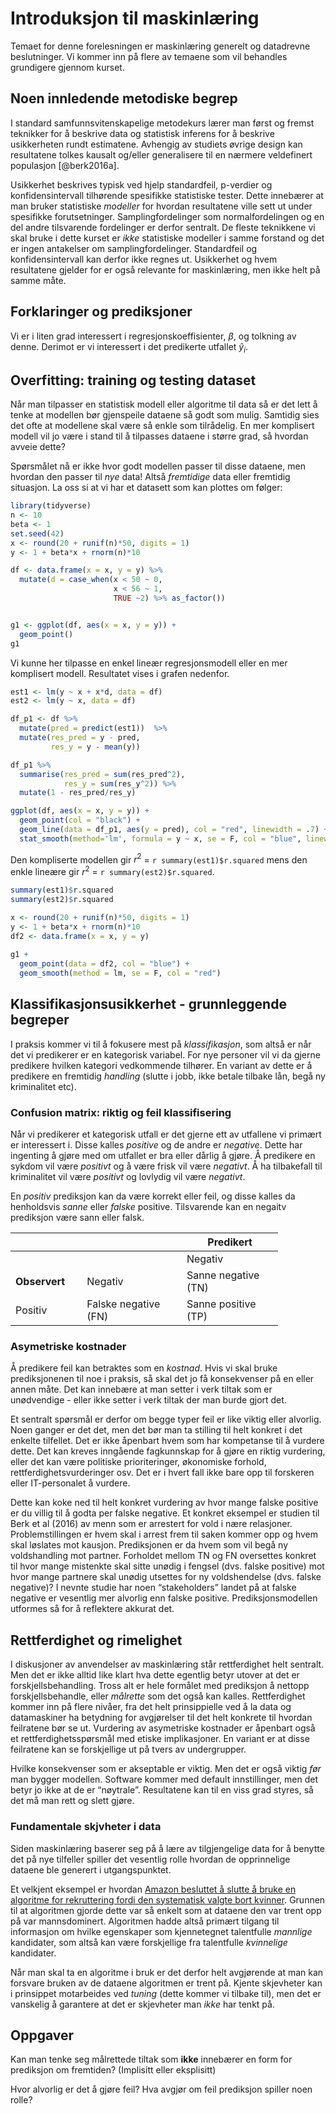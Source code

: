 # Introduksjon til maskinlæring

Temaet for denne forelesningen er maskinlæring generelt og datadrevne beslutninger. Vi kommer inn på flere av temaene som vil behandles grundigere gjennom kurset.

## Noen innledende metodiske begrep

I standard samfunnsvitenskapelige metodekurs lærer man først og fremst teknikker for å beskrive data og statistisk inferens for å beskrive usikkerheten rundt estimatene. Avhengig av studiets øvrige design kan resultatene tolkes kausalt og/eller generalisere til en nærmere veldefinert populasjon [@berk2016a].

Usikkerhet beskrives typisk ved hjelp standardfeil, p-verdier og konfidensintervall tilhørende spesifikke statistiske tester. Dette innebærer at man bruker statistiske *modeller* for hvordan resultatene ville sett ut under spesifikke forutsetninger. Samplingfordelinger som normalfordelingen og en del andre tilsvarende fordelinger er derfor sentralt. De fleste teknikkene vi skal bruke i dette kurset er *ikke* statistiske modeller i samme forstand og det er ingen antakelser om samplingfordelinger. Standardfeil og konfidensintervall kan derfor ikke regnes ut. Usikkerhet og hvem resultatene gjelder for er også relevante for maskinlæring, men ikke helt på samme måte.

## Forklaringer og prediksjoner

Vi er i liten grad interessert i regresjonskoeffisienter, $\beta$, og tolkning av denne. Derimot er vi interessert i det predikerte utfallet $\hat{y}_i$.

## Overfitting: training og testing dataset

Når man tilpasser en statistisk modell eller algoritme til data så er det lett å tenke at modellen bør gjenspeile dataene så godt som mulig. Samtidig sies det ofte at modellene skal være så enkle som tilrådelig. En mer komplisert modell vil jo være i stand til å tilpasses dataene i større grad, så hvordan avveie dette?

Spørsmålet nå er ikke hvor godt modellen passer til disse dataene, men hvordan den passer til *nye* data! Altså *fremtidige* data eller fremtidig situasjon. La oss si at vi har et datasett som kan plottes om følger:

```r
library(tidyverse)
n <- 10
beta <- 1
set.seed(42)
x <- round(20 + runif(n)*50, digits = 1)
y <- 1 + beta*x + rnorm(n)*10

df <- data.frame(x = x, y = y) %>% 
  mutate(d = case_when(x < 50 ~ 0,
                       x < 56 ~ 1, 
                       TRUE ~2) %>% as_factor())


g1 <- ggplot(df, aes(x = x, y = y)) +
  geom_point() 
g1


```

Vi kunne her tilpasse en enkel lineær regresjonsmodell eller en mer komplisert modell. Resultatet vises i grafen nedenfor.

```r

est1 <- lm(y ~ x + x*d, data = df)
est2 <- lm(y ~ x, data = df)

df_p1 <- df %>% 
  mutate(pred = predict(est1))  %>% 
  mutate(res_pred = y - pred, 
         res_y = y - mean(y))

df_p1 %>% 
  summarise(res_pred = sum(res_pred^2), 
            res_y = sum(res_y^2)) %>% 
  mutate(1 - res_pred/res_y)

ggplot(df, aes(x = x, y = y)) +
  geom_point(col = "black") +
  geom_line(data = df_p1, aes(y = pred), col = "red", linewidth = .7) +
  stat_smooth(method='lm', formula = y ~ x, se = F, col = "blue", linewidth = .7)
```

Den kompliserte modellen gir $r^2$ = `r summary(est1)$r.squared` mens den enkle lineære gir $r^2$ = `r summary(est2)$r.squared`.

```r
summary(est1)$r.squared
summary(est2)$r.squared


```

```r
x <- round(20 + runif(n)*50, digits = 1)
y <- 1 + beta*x + rnorm(n)*10
df2 <- data.frame(x = x, y = y)
  
g1 +
  geom_point(data = df2, col = "blue") +
  geom_smooth(method = lm, se = F, col = "red")
```

## Klassifikasjonsusikkerhet - grunnleggende begreper

I praksis kommer vi til å fokusere mest på *klassifikasjon*, som altså er når det vi predikerer er en kategorisk variabel. For nye personer vil vi da gjerne predikere hvilken kategori vedkommende tilhører. En variant av dette er å predikere en fremtidig *handling* (slutte i jobb, ikke betale tilbake lån, begå ny kriminalitet etc).

### Confusion matrix: riktig og feil klassifisering

Når vi predikerer et kategorisk utfall er det gjerne ett av utfallene vi primært er interessert i. Disse kalles *positive* og de andre er *negative*. Dette har ingenting å gjøre med om utfallet er bra eller dårlig å gjøre. Å predikere en sykdom vil være *positivt* og å være frisk vil være *negativt*. Å ha tilbakefall til kriminalitet vil være *positivt* og lovlydig vil være *negativt*.

En *positiv* prediksjon kan da være korrekt eller feil, og disse kalles da henholdsvis *sanne* eller *falske* positive. Tilsvarende kan en negaitv prediksjon være sann eller falsk.

<!--# https://tablesgenerator.com/html_tables -->

```{=html}
<style type="text/css">
.tg  {border-collapse:collapse;border-spacing:0;margin:0px auto;}
.tg td{border-color:black;border-style:solid;border-width:1px;font-family:Arial, sans-serif;font-size:14px;
  overflow:hidden;padding:10px 5px;word-break:normal;}
.tg th{border-color:black;border-style:solid;border-width:1px;font-family:Arial, sans-serif;font-size:14px;
  font-weight:normal;overflow:hidden;padding:10px 5px;word-break:normal;}
.tg .tg-1wig{font-weight:bold;text-align:left;vertical-align:top}
.tg .tg-0lax{text-align:left;vertical-align:top}
.tg .tg-6t3r{font-style:italic;font-weight:bold;text-align:left;vertical-align:top}
</style>
```
+---------------+----------------------+---------------------+
|               |                      | Predikert           |
+===============+======================+=====================+
|               |                      | Negativ             |
+---------------+----------------------+---------------------+
| **Observert** | Negativ              | Sanne negative (TN) |
+---------------+----------------------+---------------------+
| Positiv       | Falske negative (FN) | Sanne positive (TP) |
+---------------+----------------------+---------------------+

### Asymetriske kostnader

Å predikere feil kan betraktes som en *kostnad*. Hvis vi skal bruke prediksjonenen til noe i praksis, så skal det jo få konsekvenser på en eller annen måte. Det kan innebære at man setter i verk tiltak som er unødvendige - eller ikke setter i verk tiltak der man burde gjort det.

Et sentralt spørsmål er derfor om begge typer feil er like viktig eller alvorlig. Noen ganger er det det, men det bør man ta stilling til helt konkret i det enkelte tilfellet. Det er ikke åpenbart hvem som har kompetanse til å vurdere dette. Det kan kreves inngående fagkunnskap for å gjøre en riktig vurdering, eller det kan være politiske prioriteringer, økonomiske forhold, rettferdighetsvurderinger osv. Det er i hvert fall ikke bare opp til forskeren eller IT-personalet å vurdere.

Dette kan koke ned til helt konkret vurdering av hvor mange falske positive er du villig til å godta per falske negative. Et konkret eksempel er studien til Berk et al (2016) av menn som er arrestert for vold i nære relasjoner. Problemstillingen er hvem skal i arrest frem til saken kommer opp og hvem skal løslates mot kausjon. Prediksjonen er da hvem som vil begå ny voldshandling mot partner. Forholdet mellom TN og FN oversettes konkret til hvor mange mistenkte skal sitte unødig i fengsel (dvs. falske positive) mot hvor mange partnere skal unødig utsettes for ny voldshendelse (dvs. falske negative)? I nevnte studie har noen "stakeholders" landet på at falske negative er vesentlig mer alvorlig enn falske positive. Prediksjonsmodellen utformes så for å reflektere akkurat det. 


## Rettferdighet og rimelighet

I diskusjoner av anvendelser av maskinlæring står rettferdighet helt sentralt. Men det er ikke alltid like klart hva dette egentlig betyr utover at det er forskjellsbehandling. Tross alt er hele formålet med prediksjon å nettopp forskjellsbehandle, eller *målrette* som det også kan kalles. Rettferdighet kommer inn på flere nivåer, fra det helt prinsippielle ved å la data og datamaskiner ha betydning for avgjørelser til det helt konkrete til hvordan feilratene bør se ut. Vurdering av asymetriske kostnader er åpenbart også et rettferdighetsspørsmål med etiske implikasjoner. En variant er at disse feilratene kan se forskjellige ut på tvers av undergrupper. 

Hvilke konsekvenser som er akseptable er viktig. Men det er også viktig *før* man bygger modellen. Software kommer med default innstillinger, men det betyr jo ikke at de er "nøytrale". Resultatene kan til en viss grad styres, så det må man rett og slett gjøre. 



### Fundamentale skjvheter i data

Siden maskinlæring baserer seg på å lære av tilgjengelige data for å benytte det på nye tilfeller spiller det vesentlig rolle hvordan de opprinnelige dataene ble generert i utgangspunktet.

Et velkjent eksempel er hvordan [Amazon besluttet å slutte å bruke en algoritme for rekruttering fordi den systematisk valgte bort kvinner](https://www.reuters.com/article/us-amazon-com-jobs-automation-insight-idUSKCN1MK08G). Grunnen til at algoritmen gjorde dette var så enkelt som at dataene den var trent opp på var mannsdominert. Algoritmen hadde altså primært tilgang til informasjon om hvilke egenskaper som kjennetegnet talentfulle *mannlige* kandidater, som altså kan være forskjellige fra talentfulle *kvinnelige* kandidater.

Når man skal ta en algoritme i bruk er det derfor helt avgjørende at man kan forsvare bruken av de dataene algoritmen er trent på. Kjente skjevheter kan i prinsippet motarbeides ved *tuning* (dette kommer vi tilbake til), men det er vanskelig å garantere at det er skjevheter man *ikke* har tenkt på.


## Oppgaver

::: {#exr-sepaa}
Kan man tenke seg målrettede tiltak som **ikke** innebærer en form for prediksjon om fremtiden? (Implisitt eller eksplisitt)
:::

::: {#exr-feil}
Hvor alvorlig er det å gjøre feil? Hva avgjør om feil prediksjon spiller noen rolle?
:::
